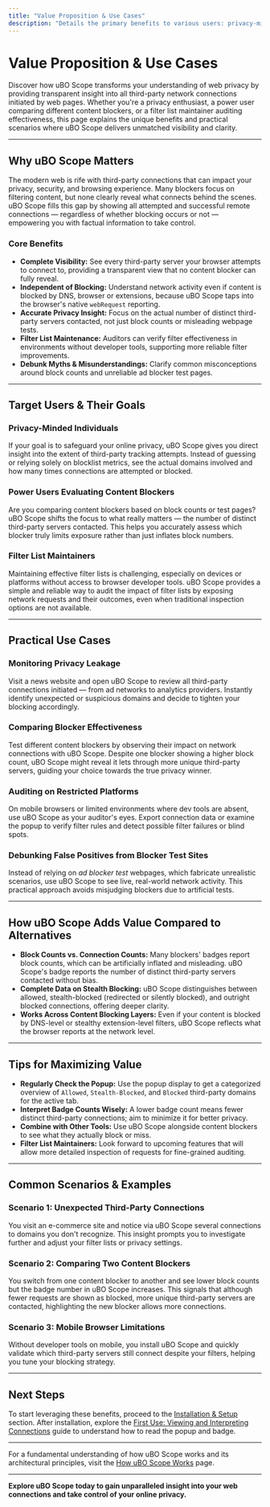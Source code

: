 ```yaml
---
title: "Value Proposition & Use Cases"
description: "Details the primary benefits to various users: privacy-minded individuals gaining insight into third-party network activity, power users comparing content blockers, and maintainers auditing filter effectiveness especially where developer tools are unavailable. Highlights common scenarios where uBO Scope adds value."
---
```


# Value Proposition & Use Cases

Discover how uBO Scope transforms your understanding of web privacy by providing transparent insight into all third-party network connections initiated by web pages. Whether you're a privacy enthusiast, a power user comparing different content blockers, or a filter list maintainer auditing effectiveness, this page explains the unique benefits and practical scenarios where uBO Scope delivers unmatched visibility and clarity.

---

## Why uBO Scope Matters

The modern web is rife with third-party connections that can impact your privacy, security, and browsing experience. Many blockers focus on filtering content, but none clearly reveal what connects behind the scenes. uBO Scope fills this gap by showing all attempted and successful remote connections — regardless of whether blocking occurs or not — empowering you with factual information to take control.

### Core Benefits

- **Complete Visibility:** See every third-party server your browser attempts to connect to, providing a transparent view that no content blocker can fully reveal.
- **Independent of Blocking:** Understand network activity even if content is blocked by DNS, browser or extensions, because uBO Scope taps into the browser's native `webRequest` reporting.
- **Accurate Privacy Insight:** Focus on the actual number of distinct third-party servers contacted, not just block counts or misleading webpage tests.
- **Filter List Maintenance:** Auditors can verify filter effectiveness in environments without developer tools, supporting more reliable filter improvements.
- **Debunk Myths & Misunderstandings:** Clarify common misconceptions around block counts and unreliable ad blocker test pages.

---

## Target Users & Their Goals

### Privacy-Minded Individuals

If your goal is to safeguard your online privacy, uBO Scope gives you direct insight into the extent of third-party tracking attempts. Instead of guessing or relying solely on blocklist metrics, see the actual domains involved and how many times connections are attempted or blocked.

### Power Users Evaluating Content Blockers

Are you comparing content blockers based on block counts or test pages? uBO Scope shifts the focus to what really matters — the number of distinct third-party servers contacted. This helps you accurately assess which blocker truly limits exposure rather than just inflates block numbers.

### Filter List Maintainers

Maintaining effective filter lists is challenging, especially on devices or platforms without access to browser developer tools. uBO Scope provides a simple and reliable way to audit the impact of filter lists by exposing network requests and their outcomes, even when traditional inspection options are not available.

---

## Practical Use Cases

### Monitoring Privacy Leakage

Visit a news website and open uBO Scope to review all third-party connections initiated — from ad networks to analytics providers. Instantly identify unexpected or suspicious domains and decide to tighten your blocking accordingly.

### Comparing Blocker Effectiveness

Test different content blockers by observing their impact on network connections with uBO Scope. Despite one blocker showing a higher block count, uBO Scope might reveal it lets through more unique third-party servers, guiding your choice towards the true privacy winner.

### Auditing on Restricted Platforms

On mobile browsers or limited environments where dev tools are absent, use uBO Scope as your auditor's eyes. Export connection data or examine the popup to verify filter rules and detect possible filter failures or blind spots.

### Debunking False Positives from Blocker Test Sites

Instead of relying on *ad blocker test* webpages, which fabricate unrealistic scenarios, use uBO Scope to see live, real-world network activity. This practical approach avoids misjudging blockers due to artificial tests.

---

## How uBO Scope Adds Value Compared to Alternatives

- **Block Counts vs. Connection Counts:** Many blockers' badges report block counts, which can be artificially inflated and misleading. uBO Scope's badge reports the number of distinct third-party servers contacted without bias.
- **Complete Data on Stealth Blocking:** uBO Scope distinguishes between allowed, stealth-blocked (redirected or silently blocked), and outright blocked connections, offering deeper clarity.
- **Works Across Content Blocking Layers:** Even if your content is blocked by DNS-level or stealthy extension-level filters, uBO Scope reflects what the browser reports at the network level.

---

## Tips for Maximizing Value

- **Regularly Check the Popup:** Use the popup display to get a categorized overview of `Allowed`, `Stealth-Blocked`, and `Blocked` third-party domains for the active tab.
- **Interpret Badge Counts Wisely:** A lower badge count means fewer distinct third-party connections; aim to minimize it for better privacy.
- **Combine with Other Tools:** Use uBO Scope alongside content blockers to see what they actually block or miss.
- **Filter List Maintainers:** Look forward to upcoming features that will allow more detailed inspection of requests for fine-grained auditing.

---

## Common Scenarios & Examples

### Scenario 1: Unexpected Third-Party Connections

You visit an e-commerce site and notice via uBO Scope several connections to domains you don't recognize. This insight prompts you to investigate further and adjust your filter lists or privacy settings.

### Scenario 2: Comparing Two Content Blockers

You switch from one content blocker to another and see lower block counts but the badge number in uBO Scope increases. This signals that although fewer requests are shown as blocked, more unique third-party servers are contacted, highlighting the new blocker allows more connections.

### Scenario 3: Mobile Browser Limitations

Without developer tools on mobile, you install uBO Scope and quickly validate which third-party servers still connect despite your filters, helping you tune your blocking strategy.

---

## Next Steps

To start leveraging these benefits, proceed to the [Installation & Setup](../getting-started/installation-setup/prerequisites-system-requirements) section. After installation, explore the [First Use: Viewing and Interpreting Connections](../guides/getting-started-essentials/first-use) guide to understand how to read the popup and badge.


---

For a fundamental understanding of how uBO Scope works and its architectural principles, visit the [How uBO Scope Works](../overview/core-concepts-architecture/how-ubo-scope-works) page.


---

**Explore uBO Scope today to gain unparalleled insight into your web connections and take control of your online privacy.**